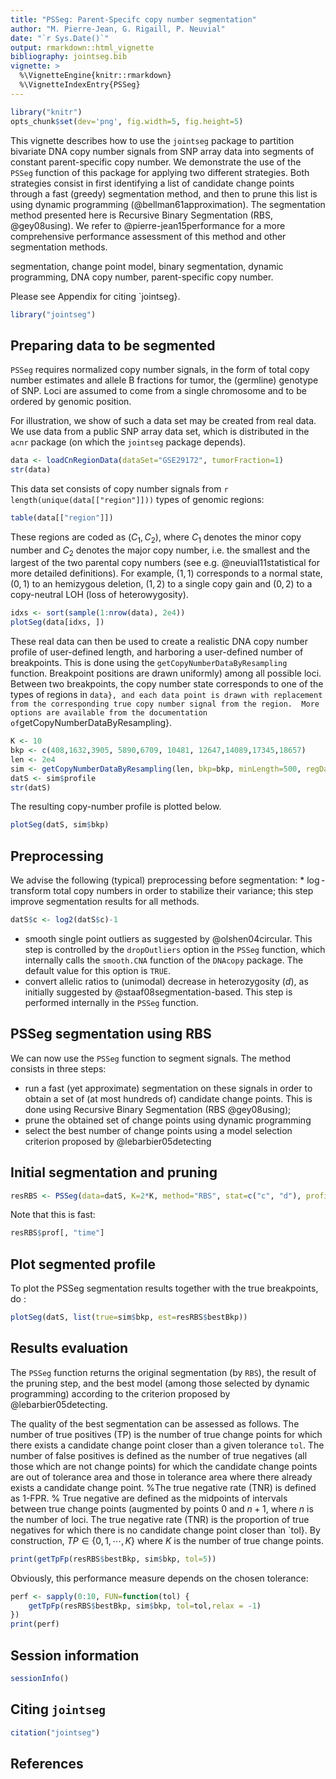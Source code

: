 ```yaml
---
title: "PSSeg: Parent-Specifc copy number segmentation"
author: "M. Pierre-Jean, G. Rigaill, P. Neuvial"
date: "`r Sys.Date()`"
output: rmarkdown::html_vignette
bibliography: jointseg.bib
vignette: >
  %\VignetteEngine{knitr::rmarkdown}
  %\VignetteIndexEntry{PSSeg}
---
```


```r
library("knitr")
opts_chunk$set(dev='png', fig.width=5, fig.height=5)
```

This vignette describes how to use the `jointseg` package to partition bivariate DNA copy number signals from SNP array data into segments of constant parent-specific copy number.  We demonstrate the use of the `PSSeg` function of this package for applying two different strategies.  Both strategies consist in first identifying a list of candidate change points through a fast (greedy) segmentation method, and then to prune this list is using dynamic programming (@bellman61approximation).  The segmentation method presented here is Recursive Binary Segmentation (RBS, @gey08using). We refer to @pierre-jean15performance for a more comprehensive performance assessment of this method and other segmentation methods.
\paragraph{keywords:} segmentation, change point model, binary segmentation, dynamic programming, DNA copy number, parent-specific copy number.

Please see Appendix \ref{citation} for citing `jointseg}.

```r
library("jointseg")
```

## Preparing data to be segmented
`PSSeg` requires normalized copy number signals, in the form of total copy number estimates and allele B fractions for tumor, the (germline) genotype of SNP.  Loci are assumed to come from a single chromosome and to be ordered by genomic position. 

For illustration, we show of such a data set may be created from real data.  We use data from a public SNP array data set, which is distributed in the `acnr` package (on which the `jointseg` package depends).

```r
data <- loadCnRegionData(dataSet="GSE29172", tumorFraction=1)
str(data)
```

This data set consists of copy number signals from `r length(unique(data[["region"]]))` types of genomic regions:

```r
table(data[["region"]])
```

These regions are coded  as $(C_1,C_2)$, where $C_1$ denotes the minor copy number and $C_2$ denotes the major copy number, i.e. the smallest and the largest of the two parental copy numbers (see e.g. @neuvial11statistical for more detailed definitions).  For example,  $(1,1)$ corresponds to a normal state, $(0,1)$ to an hemizygous deletion, $(1,2)$ to a single copy gain and $(0,2)$ to a copy-neutral LOH (loss of heterowygosity).

```r
idxs <- sort(sample(1:nrow(data), 2e4))
plotSeg(data[idxs, ])
```

These real data can then be used to create a realistic DNA copy number profile of user-defined length, and harboring a user-defined number of breakpoints.  This is done using the `getCopyNumberDataByResampling` function.  Breakpoint positions are drawn uniformly) among all possible loci.  Between two breakpoints, the copy number state corresponds to one of the types of regions in `data}, and each data point is drawn with replacement from the corresponding true copy number signal from the region.  More options are available from the documentation of `getCopyNumberDataByResampling}.

```r
K <- 10
bkp <- c(408,1632,3905, 5890,6709, 10481, 12647,14089,17345,18657)
len <- 2e4
sim <- getCopyNumberDataByResampling(len, bkp=bkp, minLength=500, regData=data)
datS <- sim$profile
str(datS)
```

The resulting copy-number profile is plotted below.

```r
plotSeg(datS, sim$bkp)
```

## Preprocessing
We advise the following (typical) preprocessing before segmentation:
* $\log$-transform total copy numbers in order to stabilize their variance; this step improve segmentation results for all methods.
```r
datS$c <- log2(datS$c)-1
```
* smooth single point outliers as suggested by @olshen04circular.  This step is controlled by the `dropOutliers` option in the `PSSeg` function, which internally calls the `smooth.CNA` function of the `DNAcopy` package. The default value for this option is `TRUE`.
* convert allelic ratios to (unimodal) decrease in heterozygosity ($d$), as initially suggested by @staaf08segmentation-based. This step is performed internally in the `PSSeg` function.


## PSSeg segmentation using RBS

We can now use the `PSSeg` function to segment signals.  The method consists in three steps:

* run a fast (yet approximate) segmentation on these signals in order to obtain a set of (at most hundreds of) candidate change points.  This is done using  Recursive Binary Segmentation (RBS @gey08using);
*  prune the obtained set of change points using dynamic programming \cite{bellman61approximation}
*  select the best number of change points using a model selection criterion proposed by  @lebarbier05detecting

## Initial segmentation and pruning
```r
resRBS <- PSSeg(data=datS, K=2*K, method="RBS", stat=c("c", "d"), profile=TRUE)
```

Note that this is fast:
```r
resRBS$prof[, "time"]
```

## Plot segmented profile
To plot the PSSeg segmentation results together with the true breakpoints, do :
```r
plotSeg(datS, list(true=sim$bkp, est=resRBS$bestBkp))
```

## Results evaluation

The `PSSeg` function returns the original segmentation (by `RBS`), the result of the pruning step, and the best model (among those selected by dynamic programming) according to the criterion proposed by @lebarbier05detecting.

The quality of the best segmentation can be assessed as follows.  The number of true positives (TP) is the number of true change points for which there exists a candidate change point closer than a given tolerance `tol`.  The number of false positives is defined as the number of true negatives (all those which are not change points) for which the candidate change points are out of tolerance area and those in tolerance area where there already exists a candidate change point. %The true negative rate (TNR) is defined as 1-FPR.
% True negative are defined as the midpoints of intervals between true change points (augmented by points 0 and $n+1$, where $n$ is the number of loci.  The true negative rate (TNR) is the proportion of true negatives for which there is no candidate change point closer than `tol}. 
 By construction, $TP \in \{0, 1,  \cdots, K \}$ where $K$ is the number of true change points.

```r
print(getTpFp(resRBS$bestBkp, sim$bkp, tol=5))
```

Obviously, this performance measure depends on the chosen tolerance:

```r
perf <- sapply(0:10, FUN=function(tol) {
    getTpFp(resRBS$bestBkp, sim$bkp, tol=tol,relax = -1)
})
print(perf)
```


## Session information

```r
sessionInfo()
```

## Citing `jointseg`

```r
citation("jointseg")
```


## References